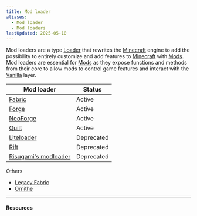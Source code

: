 ```yaml
---
title: Mod loader
aliases:
  - Mod loader
  - Mod loaders
lastUpdated: 2025-05-10
---
```



Mod loaders are a type [Loader](/loader) that rewrites the [Minecraft](/minecraft) engine to add the possibility to entirely customize and add features to [Minecraft](/minecraft) with [Mods](/mod).
Mod loaders are essential for [Mods](/mod) as they expose functions and methods from their core to allow mods to control game features and interact with the [Vanilla](/vanilla) layer.

| Mod loader                                  | Status     |
| ------------------------------------------- | ---------- |
| [Fabric](/fabric)                           | Active     |
| [Forge](/forge)                             | Active     |
| [NeoForge](/neoforge)                       | Active     |
| [Quilt](/quilt)                             | Active     |
| [Liteloader](/liteloader)                   | Deprecated |
| [Rift](/rift)                               | Deprecated |
| [Risugami's modloader](/risugamismodloader) | Deprecated |

Others
- [Legacy Fabric](https://legacyfabric.net)
- [Ornithe](https://ornithemc.net)

<Asset name="modloadersgraph.svg" alt="Mod loaders graph" />

---

#### Resources

<Yb src="https://www.youtube.com/embed/z7xHurMPuE0" />
<Yb src="https://www.youtube.com/embed/d6a8XYIfnG0" />
<Yb src="https://www.youtube.com/embed/3SCjLDEoZj8" />